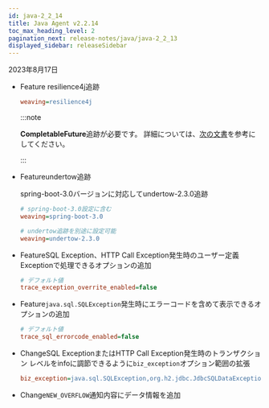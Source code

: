 ```yaml
---
id: java-2_2_14
title: Java Agent v2.2.14
toc_max_heading_level: 2
pagination_next: release-notes/java/java-2_2_13
displayed_sidebar: releaseSidebar
---
```


2023年8月17日

-   <Status>Feature</Status> resilience4j追跡

    ```ini title='whatap.conf'
    weaving=resilience4j
    ```

    :::note

    **CompletableFuture**追跡が必要です。 詳細については、[次の文書](../../java/async-tracking)を参考にしてください。

    :::

-   <Status>Feature</Status>undertow追跡

    spring-boot-3.0バージョンに対応してundertow-2.3.0追跡

    ```ini title='whatap.conf'
    # spring-boot-3.0設定に含む
    weaving=spring-boot-3.0

    # undertow追跡を別途に設定可能
    weaving=undertow-2.3.0
    ```

-   <Status>Feature</Status>SQL Exception、HTTP Call Exception発生時のユーザー定義Exceptionで処理できるオプションの追加

    ```ini title='whatap.conf'
    # デフォルト値
    trace_exception_overrite_enabled=false
    ```

-   <Status>Feature</Status><code>java.sql.SQLException</code>発生時にエラーコードを含めて表示できるオプションの追加

    ```ini title='whatap.conf'
    # デフォルト値
    trace_sql_errorcode_enabled=false
    ```

-   <Status>Change</Status>SQL ExceptionまたはHTTP Call Exception発生時のトランザクション レベルをinfoに調節できるように<code>biz_exception</code>オプション範囲の拡張

    ```ini title='whatap.conf'
    biz_exception=java.sql.SQLException,org.h2.jdbc.JdbcSQLDataException
    ```

-   <Status>Change</Status><code>NEW_OVERFLOW</code>通知内容にデータ情報を追加
